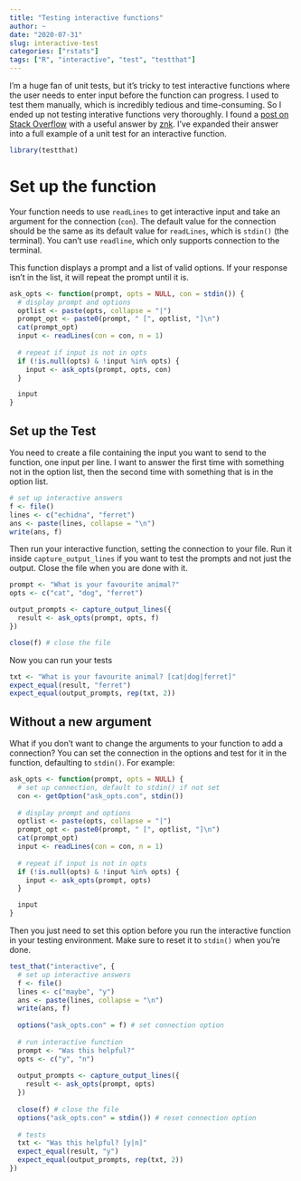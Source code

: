 ```yaml
---
title: "Testing interactive functions"
author: ~
date: "2020-07-31"
slug: interactive-test
categories: ["rstats"]
tags: ["R", "interactive", "test", "testthat"]
---
```


I'm a huge fan of unit tests, but it's tricky to test interactive functions where the user needs to enter input before the function can progress. I used to test them manually, which is incredibly tedious and time-consuming. So I ended up not testing interative functions very thoroughly. I found a [post on Stack Overflow](https://stackoverflow.com/questions/41372146/test-interaction-with-users-in-r-package) with a useful answer by [znk](https://stackoverflow.com/users/2752888/znk). I've expanded their answer into a full example of a unit test for an interactive function.

```r
library(testthat)
```

# Set up the function

Your function needs to use `readLines` to get interactive input and take an argument for the connection (`con`). The default value for the connection should be the same as its default value for `readLines`, which is `stdin()` (the terminal). You can't use `readline`, which only supports connection to the terminal.

This function displays a prompt and a list of valid options. If your response isn't in the list, it will repeat the prompt until it is.

```r
ask_opts <- function(prompt, opts = NULL, con = stdin()) {
  # display prompt and options
  optlist <- paste(opts, collapse = "|")
  prompt_opt <- paste0(prompt, " [", optlist, "]\n")
  cat(prompt_opt)
  input <- readLines(con = con, n = 1)
  
  # repeat if input is not in opts
  if (!is.null(opts) & !input %in% opts) {
    input <- ask_opts(prompt, opts, con)
  }

  input
}
```


## Set up the Test

You need to create a file containing the input you want to send to the function, one input per line. I want to answer the first time with something not in the option list, then the second time with something that is in the option list.

```r
# set up interactive answers
f <- file()
lines <- c("echidna", "ferret")
ans <- paste(lines, collapse = "\n")
write(ans, f)
```

Then run your interactive function, setting the connection to your file. Run it inside `capture_output_lines` if you want to test the prompts and not just the output. Close the file when you are done with it.

```r
prompt <- "What is your favourite animal?"
opts <- c("cat", "dog", "ferret")

output_prompts <- capture_output_lines({
  result <- ask_opts(prompt, opts, f)
})

close(f) # close the file
```

Now you can run your tests

```r
txt <- "What is your favourite animal? [cat|dog|ferret]"
expect_equal(result, "ferret")
expect_equal(output_prompts, rep(txt, 2))
```

## Without a new argument

What if you don't want to change the arguments to your function to add a connection? You can set the connection in the options and test for it in the function, defaulting to `stdin()`. For example:

```r
ask_opts <- function(prompt, opts = NULL) {
  # set up connection, default to stdin() if not set
  con <- getOption("ask_opts.con", stdin())
  
  # display prompt and options
  optlist <- paste(opts, collapse = "|")
  prompt_opt <- paste0(prompt, " [", optlist, "]\n")
  cat(prompt_opt)
  input <- readLines(con = con, n = 1)
  
  # repeat if input is not in opts
  if (!is.null(opts) & !input %in% opts) {
    input <- ask_opts(prompt, opts)
  }

  input
}
```

Then you just need to set this option before you run the interactive function in your testing environment. Make sure to reset it to `stdin()` when you're done.

```r
test_that("interactive", {
  # set up interactive answers
  f <- file()
  lines <- c("maybe", "y")
  ans <- paste(lines, collapse = "\n")
  write(ans, f)
  
  options("ask_opts.con" = f) # set connection option 
  
  # run interactive function
  prompt <- "Was this helpful?"
  opts <- c("y", "n")
  
  output_prompts <- capture_output_lines({
    result <- ask_opts(prompt, opts)
  })
  
  close(f) # close the file
  options("ask_opts.con" = stdin()) # reset connection option
  
  # tests
  txt <- "Was this helpful? [y|n]"
  expect_equal(result, "y")
  expect_equal(output_prompts, rep(txt, 2))
})
```